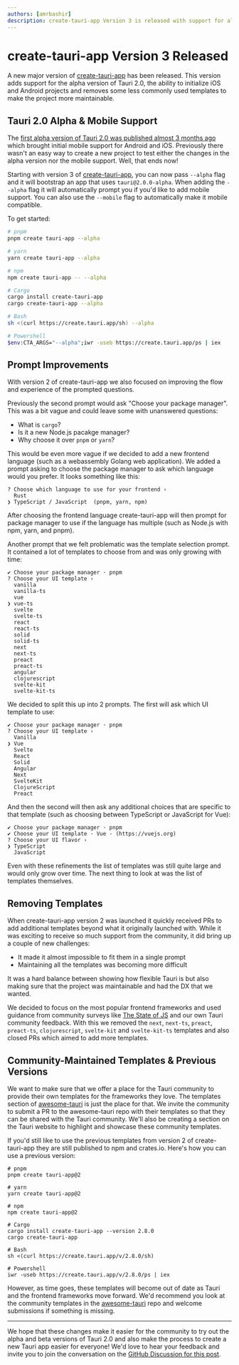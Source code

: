 ```yaml
---
authors: [amrbashir]
description: create-tauri-app Version 3 is released with support for alpha versions of Tauri, mobile project support and DX improvements
---
```


# create-tauri-app Version 3 Released

A new major version of [create-tauri-app](https://github.com/tauri-apps/create-tauri-app) has been released. This version adds support for the alpha version of Tauri 2.0, the ability to initialize iOS and Android projects and removes some less commonly used templates to make the project more maintainable.

<!-- truncate -->

## Tauri 2.0 Alpha & Mobile Support

The [first alpha version of Tauri 2.0 was published almost 3 months ago](https://tauri.app/blog/2022/12/09/tauri-mobile-alpha) which brought initial mobile support for Android and iOS. Previously there wasn't an easy way to create a new project to test either the changes in the alpha version nor the mobile support. Well, that ends now!

Starting with version 3 of [create-tauri-app](https://github.com/tauri-apps/create-tauri-app), you can now pass `--alpha` flag and it will bootstrap an app that uses `tauri@2.0.0-alpha`. When adding the `--alpha` flag it will automatically prompt you if you'd like to add mobile support. You can also use the `--mobile` flag to automatically make it mobile compatible.

To get started:

```bash
# pnpm
pnpm create tauri-app --alpha

# yarn
yarn create tauri-app --alpha

# npm
npm create tauri-app -- --alpha

# Cargo
cargo install create-tauri-app
cargo create-tauri-app --alpha

# Bash
sh <(curl https://create.tauri.app/sh) --alpha

# Powershell
$env:CTA_ARGS="--alpha";iwr -useb https://create.tauri.app/ps | iex
```

## Prompt Improvements

With version 2 of create-tauri-app we also focused on improving the flow and experience of the prompted questions.

Previously the second prompt would ask "Choose your package manager". This was a bit vague and could leave some with unanswered questions:

- What is `cargo`?
- Is it a new Node.js pacakge manager?
- Why choose it over `pnpm` or `yarn`?

This would be even more vague if we decided to add a new frontend language (such as a webassembly Golang web application). We added a prompt asking to choose the package manager to ask which language would you prefer. It looks something like this:

```
? Choose which language to use for your frontend ›
  Rust
❯ TypeScript / JavaScript  (pnpm, yarn, npm)
```

After choosing the frontend language create-tauri-app will then prompt for package manager to use if the language has multiple (such as Node.js with npm, yarn, and pnpm).

Another prompt that we felt problematic was the template selection prompt. It contained a lot of templates to choose from and was only growing with time:

```
✔ Choose your package manager · pnpm
? Choose your UI template ›
  vanilla
  vanilla-ts
  vue
❯ vue-ts
  svelte
  svelte-ts
  react
  react-ts
  solid
  solid-ts
  next
  next-ts
  preact
  preact-ts
  angular
  clojurescript
  svelte-kit
  svelte-kit-ts
```

We decided to split this up into 2 prompts. The first will ask which UI template to use:

```
✔ Choose your package manager · pnpm
? Choose your UI template ›
  Vanilla
❯ Vue
  Svelte
  React
  Solid
  Angular
  Next
  SvelteKit
  ClojureScript
  Preact
```

And then the second will then ask any additional choices that are specific to that template (such as choosing between TypeScript or JavaScript for Vue):

```
✔ Choose your package manager · pnpm
✔ Choose your UI template · Vue - (https://vuejs.org)
? Choose your UI flavor ›
❯ TypeScript
  JavaScript
```

Even with these refinements the list of templates was still quite large and would only grow over time. The next thing to look at was the list of templates themselves.

## Removing Templates

When create-tauri-app version 2 was launched it quickly received PRs to add additional templates beyond what it originally launched with. While it was exciting to receive so much support from the community, it did bring up a couple of new challenges:

- It made it almost impossible to fit them in a single prompt
- Maintaining all the templates was becoming more difficult

It was a hard balance between showing how flexible Tauri is but also making sure that the project was maintainable and had the DX that we wanted.

We decided to focus on the most popular frontend frameworks and used guidance from community surveys like [The State of JS](https://2022.stateofjs.com/en-US/libraries/front-end-frameworks/) and our own Tauri community feedback. With this we removed the `next`, `next-ts`, `preact`, `preact-ts`, `clojurescript`, `svelte-kit` and `svelte-kit-ts` templates and also closed PRs which aimed to add more templates.

## Community-Maintained Templates & Previous Versions

We want to make sure that we offer a place for the Tauri community to provide their own templates for the frameworks they love. The templates section of [awesome-tauri](https://github.com/tauri-apps/awesome-tauri#templates) is just the place for that. We invite the community to submit a PR to the awesome-tauri repo with their templates so that they can be shared with the Tauri community. We'll also be creating a section on the Tauri website to highlight and showcase these community templates.

If you'd still like to use the previous templates from version 2 of create-tauri-app they are still published to npm and crates.io. Here's how you can use a previous version:

```
# pnpm
pnpm create tauri-app@2

# yarn
yarn create tauri-app@2

# npm
npm create tauri-app@2

# Cargo
cargo install create-tauri-app --version 2.8.0
cargo create-tauri-app

# Bash
sh <(curl https://create.tauri.app/v/2.8.0/sh)

# Powershell
iwr -useb https://create.tauri.app/v/2.8.0/ps | iex
```

However, as time goes, these templates will become out of date as Tauri and the frontend frameworks move forward. We'd recommend you look at the community templates in the [awesome-tauri](https://github.com/tauri-apps/awesome-tauri) repo and welcome submissions if something is missing.

---

We hope that these changes make it easier for the community to try out the alpha and beta versions of Tauri 2.0 and also make the process to create a new Tauri app easier for everyone! We'd love to hear your feedback and invite you to join the conversation on the [GitHub Discussion for this post](https://github.com/tauri-apps/tauri-docs/discussions/1137).
